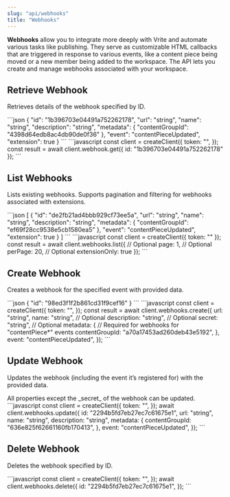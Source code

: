 ```yaml
---
slug: "api/webhooks"
title: "Webhooks"
---
```


**Webhooks** allow you to integrate more deeply with Vrite and automate various tasks like publishing. They serve as customizable HTML callbacks that are triggered in response to various events, like a content piece being moved or a new member being added to the workspace. The API lets you create and manage webhooks associated with your workspace.

## Retrieve Webhook

Retrieves details of the webhook specified by ID.

<EndpointCard method="GET" endpoint="/webhooks">
  <ResponseExample>
    ```json
    {
      "id": "1b396703e04491a752262178",
      "url": "string",
      "name": "string",
      "description": "string",
      "metadata": {
        "contentGroupId": "4398d64edb8ac4db90de0f36"
      },
      "event": "contentPieceUpdated",
      "extension": true
    }
    ```
  </ResponseExample>
  
  <RequestExample label="JavaScript">
    ```javascript
    const client = createClient({
      token: "<API_TOKEN>",
    });
    const result = await client.webhook.get({
      id: "1b396703e04491a752262178"
    });
    ```
  </RequestExample>
</EndpointCard>

## List Webhooks

Lists existing webhooks. Supports pagination and filtering for webhooks associated with extensions.

<EndpointCard method="GET" endpoint="/webhooks/list">
  <ResponseExample>
    ```json
    [
      {
        "id": "de2fb21ad4bbb929cf73ee5a",
        "url": "string",
        "name": "string",
        "description": "string",
        "metadata": {
          "contentGroupId": "ef69f28cc9538e5cb1580ea5"
        },
        "event": "contentPieceUpdated",
        "extension": true
      }
    ]
    ```
  </ResponseExample>
  
  <RequestExample label="JavaScript">
    ```javascript
    const client = createClient({
      token: "<API_TOKEN>"
    });
    const result = await client.webhooks.list({
      // Optional
      page: 1,
      // Optional
      perPage: 20,
      // Optional
      extensionOnly: true
    });
    ```
  </RequestExample>
</EndpointCard>

## Create Webhook

Creates a webhook for the specified event with provided data.

<EndpointCard method="POST" endpoint="/webhooks">
  <ResponseExample>
    ```json
    {
      "id": "98ed3f1f2b861cd31f9cef16"
    }
    ```
  </ResponseExample>
  
  <RequestExample label="JavaScript">
    ```javascript
    const client = createClient({
      token: "<API_TOKEN>",
    });
    const result = await client.webhooks.create({
      url: "string",
      name: "string",
      // Optional
      description: "string",
      // Optional
      secret: "string",
      // Optional
      metadata: {
        // Required for webhooks for "contentPiece*" events
        contentGroupId: "a70a17453ad260deb43e5192",
      },
      event: "contentPieceUpdated",
    });
    ```
  </RequestExample>
</EndpointCard>

## Update Webhook

Updates the webhook (including the event it’s registered for) with the provided data.

<Info>
  All properties except the _secret_ of the webhook can be updated.
</Info>

<EndpointCard method="PUT" endpoint="/webhooks">
  <RequestExample label="JavaScript">
    ```javascript
    const client = createClient({
      token: "<API_TOKEN>",
    });
    await client.webhooks.update({
      id: "2294b5fd7eb27ec7c61675e1",
      url: "string",
      name: "string",
      description: "string",
      metadata: {
        contentGroupId: "636e825f62661160fb170413",
      },
      event: "contentPieceUpdated",
    });
    ```
  </RequestExample>
</EndpointCard>

## Delete Webhook

Deletes the webhook specified by ID.

<EndpointCard method="DELETE" endpoint="/webhook">
  <RequestExample label="JavaScript">
    ```javascript
    const client = createClient({
      token: "<API_TOKEN>",
    });
    await client.webhooks.delete({
      id: "2294b5fd7eb27ec7c61675e1",
    });
    ```
  </RequestExample>
</EndpointCard>